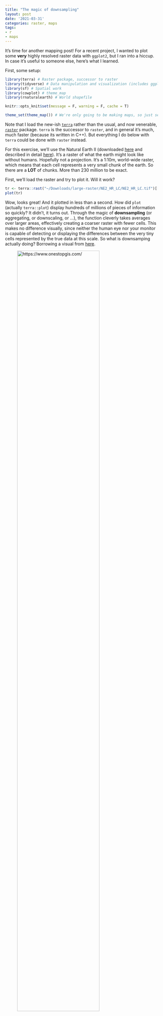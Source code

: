 ```yaml
---
title: "The magic of downsampling"
layout: post
date: '2021-03-31'
categories: raster, maps
tags:
- r
- maps
---
```


It's time for another mapping post! For a recent project, I wanted to plot some **very** highly resolved raster data with ``ggplot2``, but I ran into a hiccup. In case it's useful to someone else, here's what I learned.

First, some setup:

```r
library(terra) # Raster package, successor to raster
library(tidyverse) # Data manipulation and visualization (includes ggplot2)
library(sf) # Spatial work
library(cowplot) # theme_map
library(rnaturalearth) # World shapefile

knitr::opts_knit$set(message = F, warning = F, cache = T)

theme_set(theme_map()) # We're only going to be making maps, so just set the theme here.
```

Note that I load the new-ish [`terra`](https://rspatial.org/terra/pkg/index.html) rather than the usual, and now venerable, [`raster`](https://www.rdocumentation.org/packages/raster/) package. `terra` is the successor to `raster`, and in general it's much, much faster (because its written in C++). But everything I do below with `terra` could be done with `raster` instead.

For this exercise, we'll use the Natural Earth II (downloaded [here](https://www.naturalearthdata.com/downloads/10m-raster-data/10m-natural-earth-2/) and described in detail [here](http://www.shadedrelief.com/natural2/index.html)). It's a raster of what the earth might look like without humans. Hopefully not a projection. It's a 1:10m, world-wide raster, which means that each cell represents a very small chunk of the earth. So there are a **LOT** of chunks. More than 230 million to be exact.

First, we'll load the raster and try to plot it. Will it work?

```r
tr <- terra::rast("~/Downloads/large-raster/NE2_HR_LC/NE2_HR_LC.tif")[[1]]
plot(tr)
```

Wow, looks great! And it plotted in less than a second. How did `plot` (actually `terra::plot`) display hundreds of millions of pieces of information so quickly? It didn't, it turns out. Through the magic of **downsampling** (or aggregating, or downscaling, or ...), the function cleverly takes averages over larger areas, effectively creating a coarser raster with fewer cells. This makes no difference visually, since neither the human eye nor your monitor is capable of detecting or displaying the differences between the very tiny cells represented by the true data at this scale. So what is downsamping actually doing? Borrowing a visual from [here](https://www.onestopgis.com/GIS-Theory-and-Techniques/Raster-Data-Analysis/Other-Raster-Data-Operations/2-Raster-Data-Operation-Generalization.html).

![[https://www.onestopgis.com/](OneStopGIS.com)](/img/downsampling-ex.png){ width=80% }

You can think of the downsampling operation as converting a high-resolution raster like (a), above, into (b) by taking some summary (above, a mean) over sets of cells. By summarizing many cells into fewer cells, it leaves `plot` with a lot less work to do. 

But, let's say you've taken great pains to produce all of your other figures using the consistent visual styling offered by [``ggplot2``](https://ggplot2.tidyverse.org/). You might feel inexplicably compelled to try to want to plot this map using ``ggplot`` as well. Fortunately, this is doable, at least in principle: you can simply convert, or "fortify", the raster to `data.frame` that `ggplot` can use. Here's how we would do that:

```r
# tr_df <- as.data.frame(tr, xy = T)
# nrow(tr_df) 
```

Why is that commented out? Because it takes a long time (and screws up my `knitr` process). What happened? Remember those 230m+ cells? If we fortify that raster, it becomes a massive, 230 *million* row `data.frame`. This is a big problem, because ``ggplot`` is not going to be able to plot all of these in a reasonable amount of time (take my word for it...). 

So what can we do? One option is to take a page out of the `terra` playbook and downsample ourselves. We'll use the function `terra::aggregate` with a factor of 10 both horizontally and vertically, which should reduce the total cells by a factor of 100.

```r
tr_a <- terra::aggregate(tr, fact = 10)
tr_a_df <- as.data.frame(tr_a, xy = T)
nrow(tr_a_df)
```

Now we have 2 rather than 233 million rows. This is a lot, but actually well within the capabilities of `ggplot2::geom_raster`. Let's take a look:

```r
ggplot(tr_a_df, aes(x = x, y = y, fill = NE2_1)) + 
  geom_raster() + 
  scale_fill_viridis_c(direction = -1)
```

To see how this can be useful, we'll download a shapefile of the countries of the world.

```r
world <- rnaturalearth::ne_countries(scale = "small", returnclass = "sf")
ggplot(world) + geom_sf()
```

Next, we'll reproject the raster to the same projection as as the world shapefile and aggregate and fortify again.

```r
tr_p <- terra::project(tr, st_crs(world)$proj4string)
tr_p_a <- terra::aggregate(tr_p, fact = 10)
tr_p_a_df <- as.data.frame(tr_p_a, xy = T)
```

And plot, this time with country boundaries.

```r
ggplot(world) + 
  geom_raster(data = tr_p_a_df, mapping = aes(x = x, y = y, fill = NE2_1)) + 
  geom_sf(colour = alpha("white", 0.5), fill = NA) + 
  scale_fill_viridis_c(direction = -1)
```

Converting the raster into a `ggplot`-compatible object opens up a whole world of visualization, but we'll stop here for now. I hope this has given you a sense for how to smoothly integrate large spatial rasters with your usual `ggplot2` and `sf` spatial work. Happy mapping! 